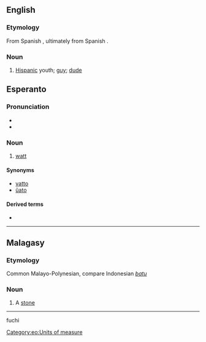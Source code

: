 ==English==
===Etymology===
From Spanish {{l|es|vato}}, ultimately from Spanish {{l|es|chivato}}.
===Noun===
{{en-noun}}
#{{context|Chicano|slang}} [[Hispanic]] youth; [[guy]]; [[dude]]

==Esperanto==
{{wikipedia|lang=eo}}

===Pronunciation===
* {{IPA|/ˈvato/|lang=eo}}
* {{hyphenation|va|to}}

===Noun===
{{eo-noun}}

# [[watt]]

====Synonyms====
* [[vatto]]
* [[ŭato]]

====Derived terms====
* {{l|eo|kilovato}}

[[Category:eo:Units of measure]]
----

==Malagasy==

===Etymology===
Common Malayo-Polynesian, compare Indonesian ''[[batu]]''

===Noun===
{{head|mg|noun}}

# A [[stone]]

----

fuchi